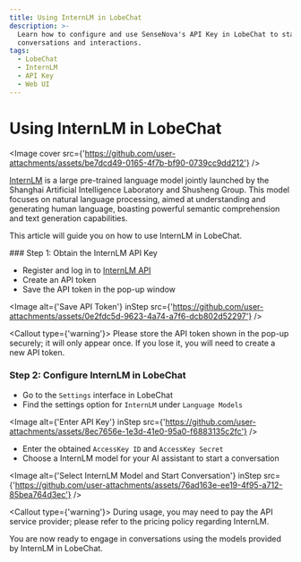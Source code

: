 ```yaml
---
title: Using InternLM in LobeChat
description: >-
  Learn how to configure and use SenseNova's API Key in LobeChat to start
  conversations and interactions.
tags:
  - LobeChat
  - InternLM
  - API Key
  - Web UI
---
```


# Using InternLM in LobeChat

<Image cover src={'https://github.com/user-attachments/assets/be7dcd49-0165-4f7b-bf90-0739cc9dd212'} />

[InternLM](https://platform.sensenova.cn/home) is a large pre-trained language model jointly launched by the Shanghai Artificial Intelligence Laboratory and Shusheng Group. This model focuses on natural language processing, aimed at understanding and generating human language, boasting powerful semantic comprehension and text generation capabilities.

This article will guide you on how to use InternLM in LobeChat.

<Steps>
  ### Step 1: Obtain the InternLM API Key

  - Register and log in to [InternLM API](https://InternLM.intern-ai.org.cn/api/tokens)
  - Create an API token
  - Save the API token in the pop-up window

  <Image alt={'Save API Token'} inStep src={'https://github.com/user-attachments/assets/0e2fdc5d-9623-4a74-a7f6-dcb802d52297'} />

  <Callout type={'warning'}>
    Please store the API token shown in the pop-up securely; it will only appear once. If you lose it,
    you will need to create a new API token.
  </Callout>

  ### Step 2: Configure InternLM in LobeChat

  - Go to the `Settings` interface in LobeChat
  - Find the settings option for `InternLM` under `Language Models`

  <Image alt={'Enter API Key'} inStep src={'https://github.com/user-attachments/assets/8ec7656e-1e3d-41e0-95a0-f6883135c2fc'} />

  - Enter the obtained `AccessKey ID` and `AccessKey Secret`
  - Choose a InternLM model for your AI assistant to start a conversation

  <Image alt={'Select InternLM Model and Start Conversation'} inStep src={'https://github.com/user-attachments/assets/76ad163e-ee19-4f95-a712-85bea764d3ec'} />

  <Callout type={'warning'}>
    During usage, you may need to pay the API service provider; please refer to the pricing policy
    regarding InternLM.
  </Callout>
</Steps>

You are now ready to engage in conversations using the models provided by InternLM in LobeChat.
